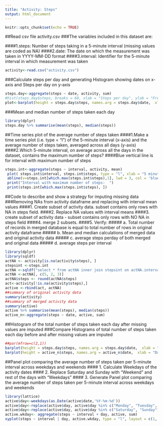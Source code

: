 ```yaml
---
title: "Activity: Steps"
output: html_document
---
```


```r
knitr::opts_chunk$set(echo = TRUE)

```

##Read csv file activity.csv
###The variables included in this dataset are:

####1.steps: Number of steps taking in a 5-minute interval (missing values are coded as NA)
####2.date: The date on which the measurement was taken in YYYY-MM-DD format
####3.interval: Identifier for the 5-minute interval in which measurement was taken


```r
activity<-read.csv("activity.csv")

```

###Calculate steps per day and generating Histogram showing dates on x-axis and Steps per day on y-axis
```r
steps.day<-aggregate(steps ~ date, activity, sum)
#hist(steps.day$steps, breaks = 60, xlab = "Steps per day", ylab = "Frequency", main = "Steps per day", col = c("blue"))
plot<-barplot(height = steps.day$steps, names.arg = steps.day$date,  xlab = "Date", ylab = "Steps per day", col = "yellow", main = "Number of Steps per day")
```

###Mean and median number of steps taken each day

```r
library(dplyr)
steps.day %>% summarise(mean(steps), median(steps))

```

##Time series plot of the average number of steps taken
####1.Make a time series plot (i.e. type = "l") of the 5-minute interval (x-axis) and the average number of steps taken, averaged across all days (y-axis)
####2.Which 5-minute interval, on average across all the days in the dataset, contains the maximum number of steps?
####Blue vertical line is for interval with maximum number of steps
```r
steps.int<-aggregate(steps ~ interval, activity, mean)
 plot( steps.int$interval, steps.int$steps, type = "l", xlab = "5 minutes interval of the day", ylab = "No of steps")
 abline(v=steps.int[which.max(steps.int$steps),1], lwd = 3, col = 'blue')
 print("Interval with maximum number of steps:  ")
 print(steps.int[which.max(steps.int$steps), ])

```

##Code to describe and show a strategy for imputing missing data
###Removing NAs from activity dataframe and replacing with interval mean values
####1. Create subset of activity data. subset contains only rows with NA in steps field.
####2. Replace NA values with interval means
####3. create subset of activity data - subset contains only rows with NO NA in steps field
####4. merge 2 subsets.
####5. Verify: 
#####    a. Total number of records in merged database is equal to total number of rows in original activity dataframe
#####    b. Mean and median calculations of merged data and original activity data
#####    c. average steps perday of both merged and original data
#####    d. average steps per interval
    
    
```r
library(dplyr)
library(sqldf)
actNA <- activity[is.na(activity$steps), ]
stepsint <-steps.int
actNA <-sqldf("select * from actNA inner join stepsint on actNA.interval = stepsint.interval ")
actNA <-actNA[, c(5, 2, 3)]
actNA$steps <- round(actNA$steps)
act<-activity[!is.na(activity$steps),]
active <-rbind(act, actNA)
##summary of original activity data
summary(activity)
##summary of merged activity data
summary(active)
active %>% summarise(mean(steps), median(steps))
active_n<-aggregate(steps ~ date, active, sum)
```

##Histogram of the total number of steps taken each day after missing values are imputed
###Compare Histograms of total number of steps taken each day before and after missing values are imputed
```r
##par(mfrow=c(2,1))
barplot(height = steps.day$steps, names.arg = steps.day$date,  xlab = "Date", ylab = "Steps per day", col = "yellow", main = "Number of Steps per day before removing NAs")
barplot(height = active_n$steps, names.arg = active_n$date,  xlab = "Date", ylab = "Steps per day", col = "green", main = "Number of Steps per day after replacing NAs")

```

##Panel plot comparing the average number of steps taken per 5-minute interval across weekdays and weekends
#### 1. Calculate Weekdays of the activity dates
#### 2. Replace Saturday and Sunday with "Weekend" and rest of the days with "Weekdays"
#### 3. Generate Panel plot comparing the average number of steps taken per 5-minute interval across weekdays and weekends

```r
library(lattice)
active$day<-weekdays(as.Date(active$date,'%Y-%m-%d'))
active$day<-replace(active$day, active$day %in% c("Monday", "Tuesday", "Wednesday", "Thursday", "Friday"), "Weekday")
active$day<-replace(active$day, active$day %in% c("Saturday", "Sunday"), "Weekend")
active.wkday<- aggregate(steps ~ interval + day, active, sum)
xyplot(steps ~ interval | day, active.wkday, type = "l", layout = c(1, 2), xlab = "Interval", ylab = "Number of steps")

```